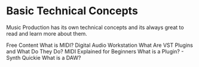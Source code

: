 #  Basic Technical Concepts

Music Production has its own technical concepts and its always great to read and learn more about them.

<ResourceGroupTitle>Free Content</ResourceGroupTitle>
<BadgeLink colorScheme='yellow' badgeText='Read' href='https://blog.landr.com/what-is-midi/'>What is MIDI?</BadgeLink>
<BadgeLink colorScheme='yellow' badgeText='Read' href='https://en.wikipedia.org/wiki/Digital_audio_workstation'>Digital Audio Workstation</BadgeLink>
<BadgeLink colorScheme='yellow' badgeText='Read' href='https://www.lifewire.com/what-are-vst-plugins-4177517'>What Are VST Plugins and What Do They Do?</BadgeLink>
<BadgeLink badgeText='Watch' href='https://www.youtube.com/watch?v=faZIkN_e_1s'>MIDI Explained for Beginners</BadgeLink>
<BadgeLink badgeText='Watch' href='https://www.youtube.com/watch?v=IUiVlNjcSVk'>What is a Plugin? - Synth Quickie</BadgeLink>
<BadgeLink badgeText='Watch' href='https://www.youtube.com/watch?v=QfZLfqTMVhQ'>What is a DAW?</BadgeLink>
